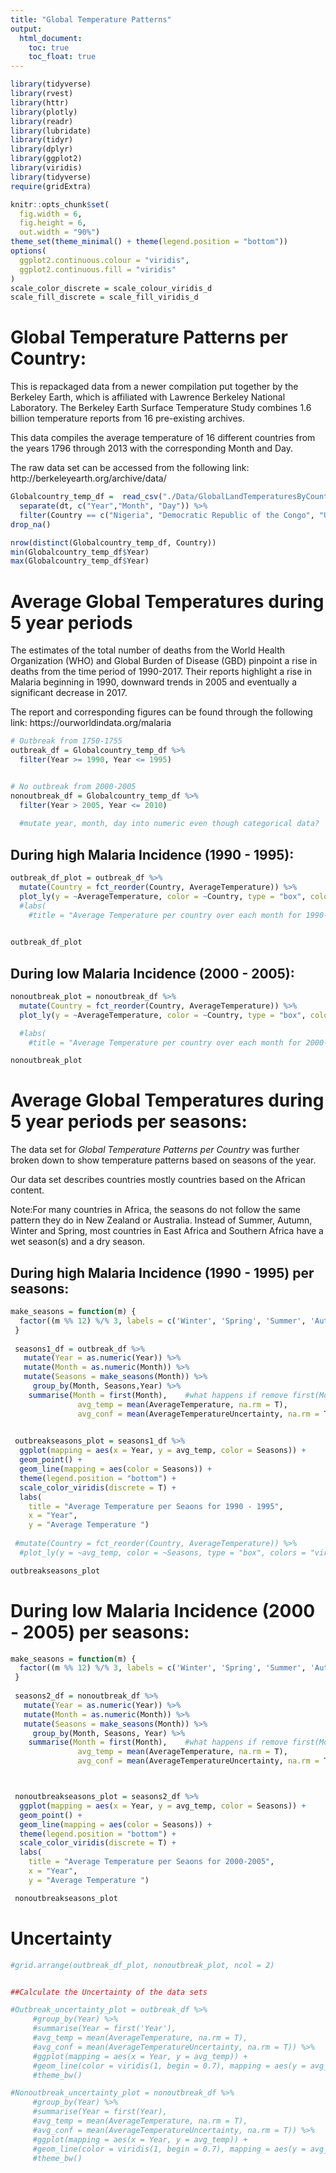```yaml
---
title: "Global Temperature Patterns"
output: 
  html_document:
    toc: true
    toc_float: true
---
```


```r
library(tidyverse)
library(rvest)
library(httr)
library(plotly)
library(readr)
library(lubridate)
library(tidyr)
library(dplyr)
library(ggplot2)
library(viridis)
library(tidyverse)
require(gridExtra)

knitr::opts_chunk$set(
  fig.width = 6,
  fig.height = 6,
  out.width = "90%")
theme_set(theme_minimal() + theme(legend.position = "bottom"))
options(
  ggplot2.continuous.colour = "viridis",
  ggplot2.continuous.fill = "viridis"
)
scale_color_discrete = scale_colour_viridis_d
scale_fill_discrete = scale_fill_viridis_d
```


# Global Temperature Patterns per Country:

This is repackaged data from a newer compilation put together by the Berkeley Earth, which is affiliated with Lawrence Berkeley National Laboratory. The Berkeley Earth Surface Temperature Study combines 1.6 billion temperature reports from 16 pre-existing archives. 

This data compiles the average temperature of 16 different countries from the years 1796 through 2013 with the corresponding Month and Day.

The raw data set can be accessed from the following link:
http://berkeleyearth.org/archive/data/


```r
Globalcountry_temp_df =  read_csv("./Data/GlobalLandTemperaturesByCountry.csv") %>%
  separate(dt, c("Year","Month", "Day")) %>%
  filter(Country == c("Nigeria", "Democratic Republic of the Congo", "Uganda","Mozambique", "Côte d'Ivoire", "Niger", "Burkina Faso", "Mali", "Angola", "United Republic of Tanzania", "India", "Ghana", "Cameroon", "Rwanda", "Benin", "Malawi", "Kenya", "Guinea", "Burundi")) %>%
drop_na() 

nrow(distinct(Globalcountry_temp_df, Country))
min(Globalcountry_temp_df$Year)
max(Globalcountry_temp_df$Year)
```

# Average Global Temperatures during 5 year periods 

The estimates of the total number of deaths from the World Health Organization (WHO) and Global Burden of Disease (GBD) pinpoint a rise in deaths from the time period of 1990-2017. Their reports highlight a rise in Malaria beginning in 1990, downward trends in 2005 and eventually a significant decrease in 2017. 

The report and corresponding figures can be found through the following link:
https://ourworldindata.org/malaria

```r
# Outbreak from 1750-1755
outbreak_df = Globalcountry_temp_df %>%
  filter(Year >= 1990, Year <= 1995)


# No outbreak from 2000-2005
nonoutbreak_df = Globalcountry_temp_df %>%
  filter(Year > 2005, Year <= 2010)
  
  #mutate year, month, day into numeric even though categorical data?
```

## During high Malaria Incidence (1990 - 1995): 

```r
outbreak_df_plot = outbreak_df %>% 
  mutate(Country = fct_reorder(Country, AverageTemperature)) %>% 
  plot_ly(y = ~AverageTemperature, color = ~Country, type = "box", colors = "viridis") 
  #labs(
    #title = "Average Temperature per country over each month for 1990- 1995")
  
```

```r
outbreak_df_plot
```


## During low Malaria Incidence (2000 - 2005):  
```r
nonoutbreak_plot = nonoutbreak_df %>%
  mutate(Country = fct_reorder(Country, AverageTemperature)) %>% 
  plot_ly(y = ~AverageTemperature, color = ~Country, type = "box", colors = "viridis") 

  #labs(
    #title = "Average Temperature per country over each month for 2000-2005",

```

```r
nonoutbreak_plot
```


# Average Global Temperatures during 5 year periods per seasons:

The data set for *Global Temperature Patterns per Country* was further broken down to show temperature patterns based on seasons of the year. 

Our data set describes countries mostly countries based on the African content.

Note:For many countries in Africa, the seasons do not follow the same pattern they do in New Zealand or Australia. Instead of Summer, Autumn, Winter and Spring, most countries in East Africa and Southern Africa have a wet season(s) and a dry season.

## During high Malaria Incidence (1990 - 1995) per seasons: 
```r
make_seasons = function(m) {
  factor((m %% 12) %/% 3, labels = c('Winter', 'Spring', 'Summer', 'Autumn'))
 }
 
 seasons1_df = outbreak_df %>%
   mutate(Year = as.numeric(Year)) %>%
   mutate(Month = as.numeric(Month)) %>%
   mutate(Seasons = make_seasons(Month)) %>%
     group_by(Month, Seasons,Year) %>%
    summarise(Month = first(Month),    #what happens if remove first(Month)
               avg_temp = mean(AverageTemperature, na.rm = T), 
               avg_conf = mean(AverageTemperatureUncertainty, na.rm = T)) 
 

 outbreakseasons_plot = seasons1_df %>%
  ggplot(mapping = aes(x = Year, y = avg_temp, color = Seasons)) + 
  geom_point() +
  geom_line(mapping = aes(color = Seasons)) + 
  theme(legend.position = "bottom") +
  scale_color_viridis(discrete = T) +
  labs(
    title = "Average Temperature per Seaons for 1990 - 1995",
    x = "Year",
    y = "Average Temperature ")
 
 #mutate(Country = fct_reorder(Country, AverageTemperature)) %>% 
  #plot_ly(y = ~avg_temp, color = ~Seasons, type = "box", colors = "viridis") 
```


```r
outbreakseasons_plot
```


# During low Malaria Incidence (2000 - 2005) per seasons: 
```r

make_seasons = function(m) {
  factor((m %% 12) %/% 3, labels = c('Winter', 'Spring', 'Summer', 'Autumn'))
 }
 
 seasons2_df = nonoutbreak_df %>%
   mutate(Year = as.numeric(Year)) %>%
   mutate(Month = as.numeric(Month)) %>%
   mutate(Seasons = make_seasons(Month)) %>%
     group_by(Month, Seasons, Year) %>%
    summarise(Month = first(Month),    #what happens if remove first(Month)
               avg_temp = mean(AverageTemperature, na.rm = T), 
               avg_conf = mean(AverageTemperatureUncertainty, na.rm = T)) 



 nonoutbreakseasons_plot = seasons2_df %>%
  ggplot(mapping = aes(x = Year, y = avg_temp, color = Seasons)) + 
  geom_point() +
  geom_line(mapping = aes(color = Seasons)) + 
  theme(legend.position = "bottom") +
  scale_color_viridis(discrete = T) +
  labs(
    title = "Average Temperature per Seaons for 2000-2005",
    x = "Year",
    y = "Average Temperature ")
```

```r
 nonoutbreakseasons_plot
```


# Uncertainty
```r
#grid.arrange(outbreak_df_plot, nonoutbreak_plot, ncol = 2)


##Calculate the Uncertainty of the data sets

#Outbreak_uncertainty_plot = outbreak_df %>%
     #group_by(Year) %>%
     #summarise(Year = first('Year'), 
     #avg_temp = mean(AverageTemperature, na.rm = T), 
     #avg_conf = mean(AverageTemperatureUncertainty, na.rm = T)) %>%
     #ggplot(mapping = aes(x = Year, y = avg_temp)) +
     #geom_line(color = viridis(1, begin = 0.7), mapping = aes(y = avg_conf)) +
     #theme_bw()

#Nonoutbreak_uncertainty_plot = nonoutbreak_df %>%
     #group_by(Year) %>%
     #summarise(Year = first(Year), 
     #avg_temp = mean(AverageTemperature, na.rm = T), 
     #avg_conf = mean(AverageTemperatureUncertainty, na.rm = T)) %>%
     #ggplot(mapping = aes(x = Year, y = avg_temp)) +
     #geom_line(color = viridis(1, begin = 0.7), mapping = aes(y = avg_conf)) +
     #theme_bw()

```




